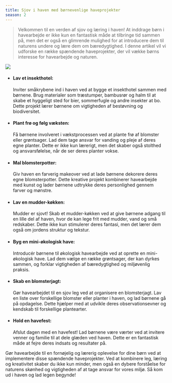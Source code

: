 ```yaml
---
title: Sjov i haven med børnevenlige haveprojekter
season: 2
---
```


> Velkommen til en verden af sjov og læring i haven! At inddrage børn i havearbejde er ikke kun en fantastisk måde at tilbringe tid sammen på, men det er også en glimrende mulighed for at introducere dem til naturens undere og lære dem om bæredygtighed. I denne artikel vil vi udforske en række spændende haveprojekter, der vil vække børns interesse for havearbejde og naturen.

<img src="/images/illustrations/illustration-bughotel.svg" />

- #### Lav et insekthotel:

  Inviter småkrybene ind i haven ved at bygge et insekthotel sammen med børnene. Brug materialer som træstumper, bambusrør og halm til at skabe et hyggeligt sted for bier, sommerfugle og andre insekter at bo. Dette projekt lærer børnene om vigtigheden af bestøvning og biodiversitet.

- #### Plant frø og følg væksten:

  Få børnene involveret i vækstprocessen ved at plante frø af blomster eller grøntsager. Lad dem tage ansvar for vanding og pleje af deres egne planter. Dette er ikke kun lærerigt, men det skaber også stolthed og ansvarsfølelse, når de ser deres planter vokse.

- #### Mal blomsterpotter:

  Giv haven en farverig makeover ved at lade børnene dekorere deres egne blomsterpotter. Dette kreative projekt kombinerer havearbejde med kunst og lader børnene udtrykke deres personlighed gennem farver og mønstre.

- #### Lav en mudder-køkken:

  Mudder er sjovt! Skab et mudder-køkken ved at give børnene adgang til en lille del af haven, hvor de kan lege frit med mudder, vand og små redskaber. Dette ikke kun stimulerer deres fantasi, men det lærer dem også om jordens struktur og tekstur.

- #### Byg en mini-økologisk have:

  Introducér børnene til økologisk havearbejde ved at oprette en mini-økologisk have. Lad dem vælge en række grøntsager, der kan dyrkes sammen, og forklar vigtigheden af bæredygtighed og miljøvenlig praksis.

- #### Skab en blomsterjagt:

  Gør havearbejdet til en sjov leg ved at organisere en blomsterjagt. Lav en liste over forskellige blomster eller planter i haven, og lad børnene gå på opdagelse. Dette hjælper med at udvikle deres observationsevner og kendskab til forskellige plantearter.

- #### Hold en havefest:
  Afslut dagen med en havefest! Lad børnene være værter ved at invitere venner og familie til at dele glæden ved haven. Dette er en fantastisk måde at fejre deres indsats og resultater på.

Gør havearbejde til en fornøjelig og lærerig oplevelse for dine børn ved at implementere disse spændende haveprojekter. Ved at kombinere leg, læring og kreativitet skaber du ikke kun minder, men også en dybere forståelse for naturens skønhed og vigtigheden af at tage ansvar for vores miljø. Så kom ud i haven og lad legen begynde!
